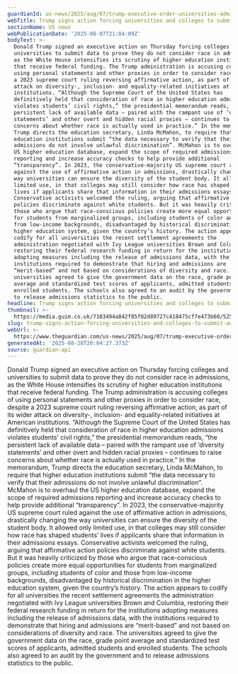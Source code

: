 ```yaml
---
guardianId: us-news/2025/aug/07/trump-executive-order-universities-admissions
webTitle: Trump signs action forcing universities and colleges to submit admissions data
sectionName: US news
webPublicationDate: '2025-08-07T21:04:09Z'
bodyText: >-
  Donald Trump signed an executive action on Thursday forcing colleges and
  universities to submit data to prove they do not consider race in admissions,
  as the White House intensifies its scrutiny of higher education institutions
  that receive federal funding. The Trump administration is accusing colleges of
  using personal statements and other proxies in order to consider race, despite
  a 2023 supreme court ruling reversing affirmative action, as part of its wider
  attack on diversity-, inclusion- and equality-related initiatives at American
  institutions. “Although the Supreme Court of the United States has
  definitively held that consideration of race in higher education admissions
  violates students’ civil rights,” the presidential memorandum reads, “the
  persistent lack of available data – paired with the rampant use of ‘diversity
  statements’ and other overt and hidden racial proxies – continues to raise
  concerns about whether race is actually used in practice.” In the memorandum,
  Trump directs the education secretary, Linda McMahon, to require that higher
  education institutions submit “the data necessary to verify that their
  admissions do not involve unlawful discrimination”. McMahon is to overhaul the
  US higher education database, expand the scope of required admissions
  reporting and increase accuracy checks to help provide additional
  “transparency”. In 2023, the conservative-majority US supreme court ruled
  against the use of affirmative action in admissions, drastically changing the
  way universities can ensure the diversity of the student body. It allowed only
  limited use, in that colleges may still consider how race has shaped students’
  lives if applicants share that information in their admissions essays.
  Conservative activists welcomed the ruling, arguing that affirmative action
  policies discriminate against white students. But it was heavily criticized by
  those who argue that race-conscious policies create more equal opportunities
  for students from marginalized groups, including students of color and those
  from low-income backgrounds, disadvantaged by historical discrimination in the
  higher education system, given the country’s history. The action appears to
  codify for all universities the recent settlement agreements the
  administration negotiated with Ivy League universities Brown and Columbia,
  restoring their federal research funding in return for the institutions
  adopting measures including the release of admissions data, with the
  institutions required to demonstrate that hiring and admissions are
  “merit-based” and not based on considerations of diversity and race. The
  universities agreed to give the government data on the race, grade point
  average and standardized test scores of applicants, admitted students and
  enrolled students. The schools also agreed to an audit by the government and
  to release admissions statistics to the public.
headline: Trump signs action forcing universities and colleges to submit admissions data
thumbnail: >-
  https://media.guim.co.uk/7103494a842f85f02d89727c418475cf7e473b60/525_0_4543_3634/500.jpg
slug: trump-signs-action-forcing-universities-and-colleges-to-submit-admissions-data
webUrl: >-
  https://www.theguardian.com/us-news/2025/aug/07/trump-executive-order-universities-admissions
generatedAt: '2025-08-28T20:04:27.373Z'
source: guardian-api
---
```

Donald Trump signed an executive action on Thursday forcing colleges and universities to submit data to prove they do not consider race in admissions, as the White House intensifies its scrutiny of higher education institutions that receive federal funding. The Trump administration is accusing colleges of using personal statements and other proxies in order to consider race, despite a 2023 supreme court ruling reversing affirmative action, as part of its wider attack on diversity-, inclusion- and equality-related initiatives at American institutions. “Although the Supreme Court of the United States has definitively held that consideration of race in higher education admissions violates students’ civil rights,” the presidential memorandum reads, “the persistent lack of available data – paired with the rampant use of ‘diversity statements’ and other overt and hidden racial proxies – continues to raise concerns about whether race is actually used in practice.” In the memorandum, Trump directs the education secretary, Linda McMahon, to require that higher education institutions submit “the data necessary to verify that their admissions do not involve unlawful discrimination”. McMahon is to overhaul the US higher education database, expand the scope of required admissions reporting and increase accuracy checks to help provide additional “transparency”. In 2023, the conservative-majority US supreme court ruled against the use of affirmative action in admissions, drastically changing the way universities can ensure the diversity of the student body. It allowed only limited use, in that colleges may still consider how race has shaped students’ lives if applicants share that information in their admissions essays. Conservative activists welcomed the ruling, arguing that affirmative action policies discriminate against white students. But it was heavily criticized by those who argue that race-conscious policies create more equal opportunities for students from marginalized groups, including students of color and those from low-income backgrounds, disadvantaged by historical discrimination in the higher education system, given the country’s history. The action appears to codify for all universities the recent settlement agreements the administration negotiated with Ivy League universities Brown and Columbia, restoring their federal research funding in return for the institutions adopting measures including the release of admissions data, with the institutions required to demonstrate that hiring and admissions are “merit-based” and not based on considerations of diversity and race. The universities agreed to give the government data on the race, grade point average and standardized test scores of applicants, admitted students and enrolled students. The schools also agreed to an audit by the government and to release admissions statistics to the public.
